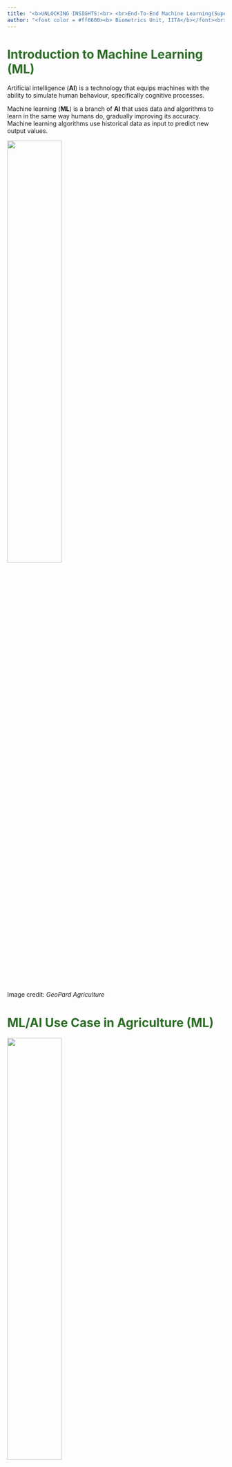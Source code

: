 ```yaml
---
title: "<b>UNLOCKING INSIGHTS:<br> <br>End-To-End Machine Learning(Supervised Machine Learning)</b></font><br>"
author: "<font color = #ff6600><b> Biometrics Unit, IITA</b></font><br>"
---
```


# [**Introduction to Machine Learning (ML)**]{style="color: #2C6D26;"}

Artificial intelligence (**AI**) is a technology that equips machines with the ability to simulate human behaviour, specifically cognitive processes.

Machine learning (**ML**) is a branch of **AI** that uses data and algorithms to learn in the same way humans do, gradually improving its accuracy. Machine learning algorithms use historical data as input to predict new output values.

<img src="images/ML Agric.png" width="50%"/>

Image credit: *GeoPard Agriculture*

# [**ML/AI Use Case in Agriculture (ML)**]{style="color: #2C6D26;"}

<img src="images/Akilimo.png" width="50%"/>

**Akilimo** (<https://akilimo.org/)> combines ML with state-of-the-art crop models, geospatial statistics, and economic optimization algorithms to provide tailored recommendations that maximize net returns on investments within a user-defined budget.

<img src="images/NuruAI.png" width="50%"/>

**NuruAI** (<https://plantvillage.psu.edu/))> by IITA and Pennsylvania State University (USA) employs AI with ML to recognize symptoms of cassava brown streak disease, cassava mosaic disease, cassava green mite damage, and the healthy condition from images of cassava leaves.

<img src="images/RiceAvice.png" width="50%"/>

**RiceAdvice** (<https://riceadvice.info)> a smartphone app developed by the Africa Rice Center (AfricaRice), employs ML as part of its modeling framework. It provides field-specific management guidelines for rice production systems in Africa. The guidelines are generated based on farmers' answers to multiple-choice questions about crop management practices and market conditions.

# [**Introduction to Machine Learning (ML)**]{style="color: #2C6D26;"}

<img src="images/machine_learning_meme.png" width="50%"/>

Source: <https://xkcd.com/1838/>

<img src="images/Supervised Learning.png" width="60%"/>

**Supervised Learning**: the goal is to learn a mapping from inputs to outputs, allowing the model to make predictions on new, unseen data. Common algorithms include linear regression, logistic regression, decision trees, support vector machines, random forest, etc.

# [**ML: Key Considerations**]{style="color: #2C6D26;"}

When working with machine learning, several key considerations should be taken into account to ensure quality model.

**Data Quality:** The quality of the data used for training is crucial because the success of a machine learning model heavily depends on it. This includes ensuring that the data is accurate, complete, and representative of the problem domain.

**Sample Size:** To have reliable model for prediction, the sample size has to be sufficiently large.

**Feature Engineering:** This is the process of creating and transforming variables (features) from raw data to enhance the predictive power of ML models. These features can be numerical, categorical, etc. Knowing the data type and the unit of measurement of each feature is very important in performing feature engineering.

**Feature Selection:** Identifying the right features (input variables) that contribute to the model's performance is important. Irrelevant or redundant features can lead to overfitting and reduced model accuracy. Model Selection: Choosing the appropriate algorithm or model architecture based on the problem type (classification, regression, clustering, etc.) and the nature of the data is vital. Different models have different strengths and weaknesses.

**Overfitting and Underfitting:** Balancing the model's complexity is essential. Overfitting occurs when a model learns the training data too well, including noise, while underfitting happens when a model is too simple to capture the underlying patterns.

**Hyperparameter Tuning:** Many machine learning models have hyperparameters that need to be set before training. Tuning these parameters can significantly impact model performance and often requires techniques like grid search or random search.

**Evaluation Metrics:** Selecting appropriate metrics to evaluate model performance is crucial. Common metrics include accuracy, precision, recall, F1-score, and area under the ROC curve (AUC-ROC) for the classification task, R-squared, RMSE, and MAE for the regression task.

**Computing Power:** This is very important because not machines (laptop or desktop) have the power to handle certain ML task. When the data is large, which is usually the case in a typical ML task, machines with high processing power are recommended.

# [**Steps in Machine Learning**]{style="color: #2C6D26;"}

**STEP 0 - Define the Problem and Collect/Gather the data** that will be used to train the model

**STEP 1 - Data pre-processing:** \* Clean the dataset to handle missing values, incorrect data, and remove duplicates.

-   Perform exploratory data analysis (EDA) to understand the patterns, trends, and relationships within the data

-   Divide the data into training and test sets Data transformation and normalization (training and test sets) to make it suitable for modeling.

**STEP 2 - Train the Model:** \* Choose an ML model appropriate with the data (the target)

-   Cross-validation: Divide the training dataset into "k" subsets or "folds". The model training and validation process is repeated "k" times, with each of the k folds used exactly once as the validation data, and the remaining k-1 folds used as training data

-   Tune the model (some ML): based on the performance metrics, adjust the model parameters. Hyperparameter tuning can be done manually or through automated methods like grid search or random search.

# [**Introduction to Tidymodels (ML)**]{style="color: #2C6D26;"}

<img src="images/Tidymodels.png" width="80%"/>

<https://www.tidymodels.org/>

<img src="images/Tidymodels packages.png" width="100%"/>

# [**Data**]{style="color: #2C6D26;"}

To dive into the tidymodels proper, let us look at the data. Let's consider the Honey dataset (247,903 records). This is a dataset in the public domain (Kaggle)

The Objective here is to predict the variable **purity of honey** using the features described below.

-   **Purity:** Represents the purity of the honey sample, ranging from 0.01 to 1.00.
-   **CS (Color Score):** Represents the color score of the honey sample, ranging from 1.0 to 10.0.
-   **Density:** Represents the density of the honey sample in grams per cubic centimeter at 25?C, ranging from 1.21 to 1.86.
-   **WC (Water Content):** Represents the water content in the honey sample, ranging from 12.0% to 25.0%.
-   **pH:** Represents the pH level of the honey sample, ranging from 2.50 to 7.50.
-   **EC (Electrical Conductivity):** Represents the electrical conductivity of the honey sample in milliSiemens per centimeter.
-   **F (Fructose Level):** Represents the fructose level of the honey sample, ranging from 20 to 50.
-   **G (Glucose Level):** Represents the glucose level of the honey sample, ranging from 20 to 45.
-   **Pollen_analysis:** Represents the floral source of the honey sample.
-   **Price:** The calculated price of the honey.

# [**Classification Task (ML)**]{style="color: #2C6D26;"}

In the regression task the response variable is quantitative. However, in several instances, the response variable is qualitative i.e. plant health status - healthy or not healthy, or disease severity status - mild, moderate, and severe, etc. Qualitative variables are referred to as categorical variables. The goal of classification is to predict the probability that an instance belongs to a particular class or not. However, the predictors can either be quantitative or qualitative variables.

In this part we go through the same procedure as the regression task. The major differences are the the specification of `mode` in the `recipe` function and the evaluation metrics. We are still going to use the random forest algorithm since it is both a classification and regression task.

Let's use the apple.csv dataset with **4,000** observations. This dataset contains information about various attributes of a set of fruits, providing insights into their characteristics.

The dataset includes the following key features:

-   **A_id:** Unique identifier for each fruit
-   **Size:** Size of the fruit
-   **Weight:** Weight of the fruit
-   **Sweetness:** Degree of sweetness of the fruit
-   **Crunchiness:** Texture indicating the crunchiness of the fruit
-   **Juiciness:** Level of juiciness of the fruit
-   **Ripeness:** Stage of ripeness of the fruit
-   **Acidity:** Acidity level of the fruit
-   **Quality:** Overall quality of the fruit

The objective of this exercise is to build a model to predict the quality rating of the apple fruits based on their features.
